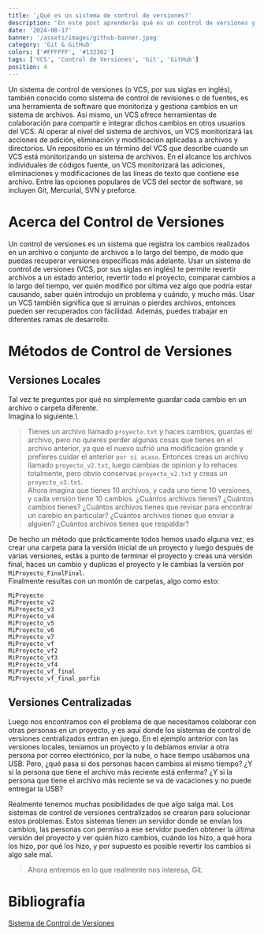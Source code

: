 ```yaml
---
title: '¿Qué es un sistema de control de versiones?'
description: 'En este post aprenderás qué es un control de versiones y por qué es importante para los desarrolladores.'
date: '2024-08-17'
banner: '/assets/images/github-banner.jpeg'
category: 'Git & GitHub'
colors: ['#FFFFFF', '#132362']
tags: ['VCS', 'Control de Versiones', 'Git', 'GitHub']
position: 4
---
```


Un sistema de control de versiones (o VCS, por sus siglas en inglés), también conocido como sistema de control de
revisiones o de fuentes, es una herramienta de software que monitoriza y gestiona cambios en un sistema de archivos.
Así mismo, un VCS ofrece herramientas de colaboración para compartir e integrar dichos cambios en otros usuarios del
VCS. Al operar al nivel del sistema de archivos, un VCS monitorizará las acciones de adición, eliminación y
modificación aplicadas a archivos y directorios. Un repositorio es un término del VCS que describe cuando un VCS
está monitorizando un sistema de archivos. En el alcance los archivos individuales de códigos fuente, un VCS
monitorizará las adiciones, eliminaciones y modificaciones de las líneas de texto que contiene ese archivo. Entre
las opciones populares de VCS del sector de software, se incluyen Git, Mercurial, SVN y preforce.

# Acerca del Control de Versiones

Un control de versiones es un sistema que registra los cambios realizados en un archivo o conjunto de archivos a lo
largo del tiempo, de modo que puedas recuperar versiones específicas más adelante. Usar un sistema de control de
versiones (VCS, por sus siglas en inglés) te permite revertir archivos a un estado anterior, revertir todo el
proyecto, comparar cambios a lo largo del tiempo, ver quién modificó por última vez algo que podría estar causando,
saber quién introdujo un problema y cuándo, y mucho más. Usar un VCS también significa que si arruinas o pierdes
archivos, entonces pueden ser recuperados con fácilidad. Además, puedes trabajar en diferentes ramas de desarrollo.

# Métodos de Control de Versiones

## Versiones Locales

Tal vez te preguntes por qué no simplemente guardar cada cambio en un archivo o carpeta diferente.\
Imagina lo siguiente.\

> Tienes un archivo llamado `proyecto.txt` y haces cambios, guardas el archivo, pero no quieres perder algunas cosas
> que tienes en el archivo anterior, ya que el nuevo sufrió una modificación grande y prefieres cuidar el anterior
> `por si acaso`.
> Entonces creas un archivo llamado `proyecto_v2.txt`, luego cambias de opinion y lo rehaces totalmente, pero obvio
> conservas `proyecto_v2.txt` y creas un `proyecto_v3.txt`.\
> Ahora imagina que tienes 10 archivos, y cada uno tiene 10 versiones, y cada versión tiene 10 cambios. ¿Cuántos
> archivos tienes? ¿Cuántos cambios tienes? ¿Cuántos archivos tienes que revisar para encontrar un cambio en
> particular? ¿Cuántos archivos tienes que enviar a alguien? ¿Cuántos archivos tienes que respaldar?

De hecho un método que prácticamente todos hemos usado alguna vez, es crear una carpeta para la versión inicial de
un proyecto y luego después de varias versiones, estás a punto de terminar el proyecto y creas una versión final,
haces un cambio y duplicas el proyecto y le cambias la versión por `MiProyecto_FinalFinal`.\
Finalmente resultas con un montón de carpetas, algo como esto:

```
MiProyecto
MiProyecto_v2
MiProyecto_v3
MiProyecto_v4
MiProyecto_v5
MiProyecto_v6
MiProyecto_v7
MiProyecto_vf
MiProyecto_vf2
MiProyecto_vf3
MiProyecto_vf4
MiProyecto_vf_final
MiProyecto_vf_final_porfin
```

## Versiones Centralizadas

Luego nos encontramos con el problema de que necesitamos colaborar con otras personas en un proyecto, y es aquí
donde los sistemas de control de versiones centralizados entran en juego. En el ejemplo anterior con las versiones
locales, teníamos un proyecto y lo debíamos enviar a otra persona por correo electrónico, por la nube, o hace
tiempo usábamos una USB. Pero, ¿qué pasa si dos personas hacen cambios al mismo tiempo? ¿Y si la persona que tiene el
archivo más reciente está enferma? ¿Y si la persona que tiene el archivo más reciente se va de vacaciones y no
puede entregar la USB?

Realmente tenemos muchas posibilidades de que algo salga mal. Los sistemas de control de versiones centralizados se
crearon para solucionar estos problemas. Estos sistemas tienen un servidor donde se envían los cambios, las
personas con permiso a ese servidor pueden obtener la última versión del proyecto y ver quién hizo cambios, cuándo
los hizo, a qué hora los hizo, por qué los hizo, y por supuesto es posible revertir los cambios si algo sale mal.

> Ahora entremos en lo que realmente nos interesa, Git.

# Bibliografía

[Sistema de Control de Versiones](https://bitbucket.org/product/es/version-control-software)
